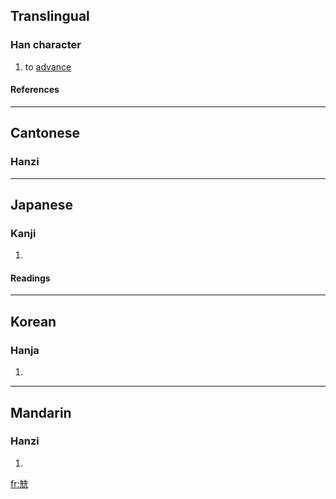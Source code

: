 ==Translingual==
===Han character===
{{Han char|rn=10|rad=儿|as=10|sn=12|four=2421<sub>1</sub>|canj=竹山竹土山 (HUHGU), X竹山竹土 (XHUHG)|ids=⿰[[先]][[先]]}}
# to [[advance]]

====References====
{{Han ref|kx=0125.210|dkj=01391|dj=0266.030|hdz=10274.020|uh=515F|ud=20831|bh=D860|bd=55392}}

----

==Cantonese==

===Hanzi===
{{yue-hanzi|jyut=san1|y=san1}}

----

==Japanese==
===Kanji===
{{ja-kanji|grade=9|rs=儿10}}
# {{defn|Japanese}}

====Readings====
{{ja-readings|on=[[しん]] (shin)|kun=[[すすむ]] (susumu)}}

----

==Korean==
===Hanja===
{{ko-hanja|hangeul=신|rv=sin|mr=sin}}
# {{defn|Korean}}

----

==Mandarin==
===Hanzi===
{{cmn-hanzi|pin=[[shēn]] ([[shen1]])|wg=shen<sup>1</sup>}}
# {{defn|Mandarin}}

[[fr:兟]]